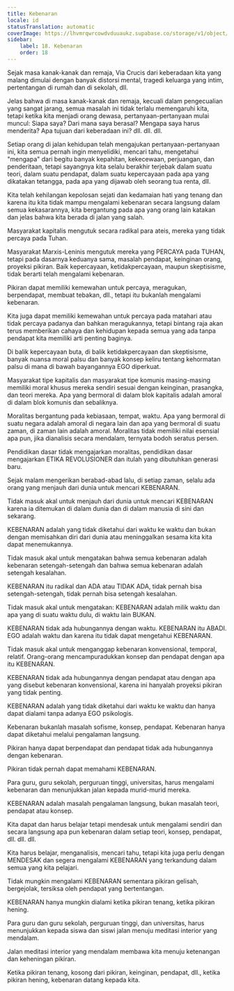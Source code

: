 ```yaml
---
title: Kebenaran
locale: id
statusTranslation: automatic
coverImage: https://lhvmrqwrcowdvduuaukz.supabase.co/storage/v1/object/public/strapi-uploads/small_cover-educacion-fundamental.webp-2d51a7828a2b1309555be27f7e2a61a0.webp
sidebar:
    label: 18. Kebenaran
    order: 18
---
```

Sejak masa kanak-kanak dan remaja, Via Crucis dari keberadaan kita yang malang dimulai dengan banyak distorsi mental, tragedi keluarga yang intim, pertentangan di rumah dan di sekolah, dll.

Jelas bahwa di masa kanak-kanak dan remaja, kecuali dalam pengecualian yang sangat jarang, semua masalah ini tidak terlalu memengaruhi kita, tetapi ketika kita menjadi orang dewasa, pertanyaan-pertanyaan mulai muncul: Siapa saya? Dari mana saya berasal? Mengapa saya harus menderita? Apa tujuan dari keberadaan ini? dll. dll. dll.

Setiap orang di jalan kehidupan telah mengajukan pertanyaan-pertanyaan ini, kita semua pernah ingin menyelidiki, mencari tahu, mengetahui "mengapa" dari begitu banyak kepahitan, kekecewaan, perjuangan, dan penderitaan, tetapi sayangnya kita selalu berakhir terjebak dalam suatu teori, dalam suatu pendapat, dalam suatu kepercayaan pada apa yang dikatakan tetangga, pada apa yang dijawab oleh seorang tua renta, dll.

Kita telah kehilangan kepolosan sejati dan kedamaian hati yang tenang dan karena itu kita tidak mampu mengalami kebenaran secara langsung dalam semua kekasarannya, kita bergantung pada apa yang orang lain katakan dan jelas bahwa kita berada di jalan yang salah.

Masyarakat kapitalis mengutuk secara radikal para ateis, mereka yang tidak percaya pada Tuhan.

Masyarakat Marxis-Leninis mengutuk mereka yang PERCAYA pada TUHAN, tetapi pada dasarnya keduanya sama, masalah pendapat, keinginan orang, proyeksi pikiran. Baik kepercayaan, ketidakpercayaan, maupun skeptisisme, tidak berarti telah mengalami kebenaran.

Pikiran dapat memiliki kemewahan untuk percaya, meragukan, berpendapat, membuat tebakan, dll., tetapi itu bukanlah mengalami kebenaran.

Kita juga dapat memiliki kemewahan untuk percaya pada matahari atau tidak percaya padanya dan bahkan meragukannya, tetapi bintang raja akan terus memberikan cahaya dan kehidupan kepada semua yang ada tanpa pendapat kita memiliki arti penting baginya.

Di balik kepercayaan buta, di balik ketidakpercayaan dan skeptisisme, banyak nuansa moral palsu dan banyak konsep keliru tentang kehormatan palsu di mana di bawah bayangannya EGO diperkuat.

Masyarakat tipe kapitalis dan masyarakat tipe komunis masing-masing memiliki moral khusus mereka sendiri sesuai dengan keinginan, prasangka, dan teori mereka. Apa yang bermoral di dalam blok kapitalis adalah amoral di dalam blok komunis dan sebaliknya.

Moralitas bergantung pada kebiasaan, tempat, waktu. Apa yang bermoral di suatu negara adalah amoral di negara lain dan apa yang bermoral di suatu zaman, di zaman lain adalah amoral. Moralitas tidak memiliki nilai esensial apa pun, jika dianalisis secara mendalam, ternyata bodoh seratus persen.

Pendidikan dasar tidak mengajarkan moralitas, pendidikan dasar mengajarkan ETIKA REVOLUSIONER dan itulah yang dibutuhkan generasi baru.

Sejak malam mengerikan berabad-abad lalu, di setiap zaman, selalu ada orang yang menjauh dari dunia untuk mencari KEBENARAN.

Tidak masuk akal untuk menjauh dari dunia untuk mencari KEBENARAN karena ia ditemukan di dalam dunia dan di dalam manusia di sini dan sekarang.

KEBENARAN adalah yang tidak diketahui dari waktu ke waktu dan bukan dengan memisahkan diri dari dunia atau meninggalkan sesama kita kita dapat menemukannya.

Tidak masuk akal untuk mengatakan bahwa semua kebenaran adalah kebenaran setengah-setengah dan bahwa semua kebenaran adalah setengah kesalahan.

KEBENARAN itu radikal dan ADA atau TIDAK ADA, tidak pernah bisa setengah-setengah, tidak pernah bisa setengah kesalahan.

Tidak masuk akal untuk mengatakan: KEBENARAN adalah milik waktu dan apa yang di suatu waktu dulu, di waktu lain BUKAN.

KEBENARAN tidak ada hubungannya dengan waktu. KEBENARAN itu ABADI. EGO adalah waktu dan karena itu tidak dapat mengetahui KEBENARAN.

Tidak masuk akal untuk menganggap kebenaran konvensional, temporal, relatif. Orang-orang mencampuradukkan konsep dan pendapat dengan apa itu KEBENARAN.

KEBENARAN tidak ada hubungannya dengan pendapat atau dengan apa yang disebut kebenaran konvensional, karena ini hanyalah proyeksi pikiran yang tidak penting.

KEBENARAN adalah yang tidak diketahui dari waktu ke waktu dan hanya dapat dialami tanpa adanya EGO psikologis.

Kebenaran bukanlah masalah sofisme, konsep, pendapat. Kebenaran hanya dapat diketahui melalui pengalaman langsung.

Pikiran hanya dapat berpendapat dan pendapat tidak ada hubungannya dengan kebenaran.

Pikiran tidak pernah dapat memahami KEBENARAN.

Para guru, guru sekolah, perguruan tinggi, universitas, harus mengalami kebenaran dan menunjukkan jalan kepada murid-murid mereka.

KEBENARAN adalah masalah pengalaman langsung, bukan masalah teori, pendapat atau konsep.

Kita dapat dan harus belajar tetapi mendesak untuk mengalami sendiri dan secara langsung apa pun kebenaran dalam setiap teori, konsep, pendapat, dll. dll. dll.

Kita harus belajar, menganalisis, mencari tahu, tetapi kita juga perlu dengan MENDESAK dan segera mengalami KEBENARAN yang terkandung dalam semua yang kita pelajari.

Tidak mungkin mengalami KEBENARAN sementara pikiran gelisah, bergejolak, tersiksa oleh pendapat yang bertentangan.

KEBENARAN hanya mungkin dialami ketika pikiran tenang, ketika pikiran hening.

Para guru dan guru sekolah, perguruan tinggi, dan universitas, harus menunjukkan kepada siswa dan siswi jalan menuju meditasi interior yang mendalam.

Jalan meditasi interior yang mendalam membawa kita menuju ketenangan dan keheningan pikiran.

Ketika pikiran tenang, kosong dari pikiran, keinginan, pendapat, dll., ketika pikiran hening, kebenaran datang kepada kita.

